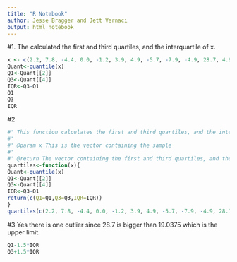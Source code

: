 ```yaml
---
title: "R Notebook"
author: Jesse Bragger and Jett Vernaci
output: html_notebook
---
```

#1. 
The calculated the first and third quartiles, and the interquartile  of x.
```r
x <- c(2.2, 7.8, -4.4, 0.0, -1.2, 3.9, 4.9, -5.7, -7.9, -4.9, 28.7, 4.9)
Quant<-quantile(x)
Q1<-Quant[[2]]
Q3<-Quant[[4]]
IQR<-Q3-Q1
Q1
Q3
IQR
```
#2
```r
#' This function calculates the first and third quartiles, and the interquartile range of a given sample.
#'
#' @param x This is the vector containing the sample
#'
#' @return The vector containing the first and third quartiles, and the interquartile range of the given sample
quartiles<-function(x){
Quant<-quantile(x)
Q1<-Quant[[2]]
Q3<-Quant[[4]]
IQR<-Q3-Q1
return(c(Q1=Q1,Q3=Q3,IQR=IQR))
}
quartiles(c(2.2, 7.8, -4.4, 0.0, -1.2, 3.9, 4.9, -5.7, -7.9, -4.9, 28.7, 4.9))
```
#3
Yes there is one outlier since 28.7 is bigger than 19.0375 which is the upper limit.
```r
Q1-1.5*IQR
Q3+1.5*IQR
```


